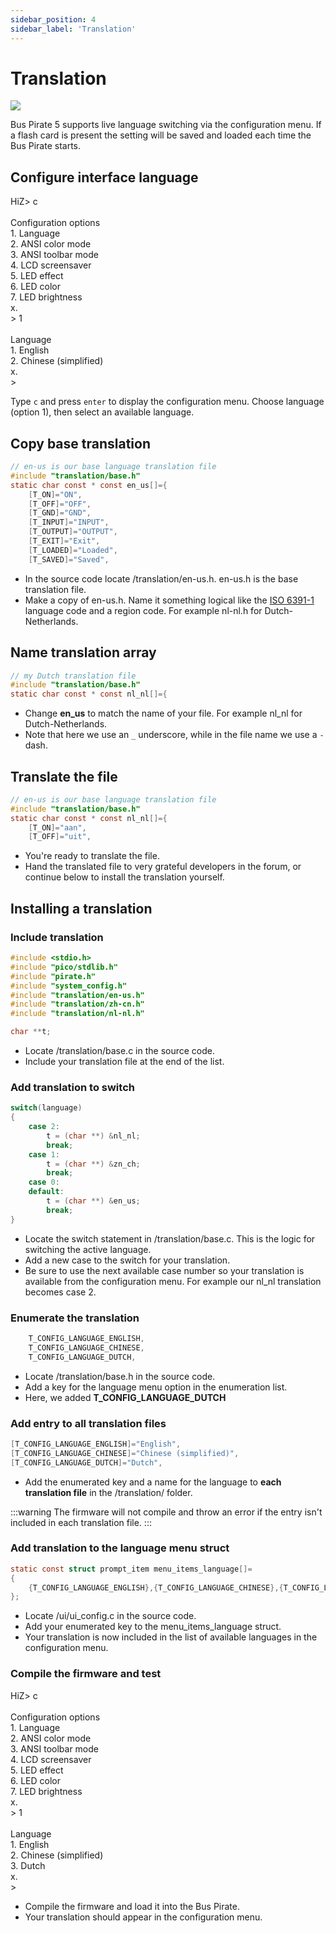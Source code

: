 ```yaml
---
sidebar_position: 4
sidebar_label: 'Translation'
---
```


# Translation

![](./img/translate.png)

Bus Pirate 5 supports live language switching via the configuration menu. If a flash card is present the setting will be saved and loaded each time the Bus Pirate starts.

## Configure interface language

<BrowserWindow>
<span className="bp-prompt">HiZ></span> c<br/>
<span className="bp-info"><br/>
<span className="bp-info">Configuration options</span></span><br/>
 1. <span className="bp-info">Language</span><br/>
 2. <span className="bp-info">ANSI color mode</span><br/>
 3. <span className="bp-info">ANSI toolbar mode</span><br/>
 4. <span className="bp-info">LCD screensaver</span><br/>
 5. <span className="bp-info">LED effect</span><br/>
 6. <span className="bp-info">LED color</span><br/>
 7. <span className="bp-info">LED brightness</span><br/>
 x. <span className="bp-info"></span><br/>
<span className="bp-prompt"> ></span> 1<br/>
<br/>
<span className="bp-info">Language</span><br/>
 1. <span className="bp-info">English</span><br/>
 2. <span className="bp-info">Chinese (simplified)</span><br/>
 x. <span className="bp-info"></span><br/>
<span className="bp-prompt"> ></span> <br/>
</BrowserWindow>

Type ```c``` and press ```enter``` to display the configuration menu. Choose language (option 1), then select an available language.

## Copy base translation
```c {3}
// en-us is our base language translation file
#include "translation/base.h"
static char const * const en_us[]={
	[T_ON]="ON",
	[T_OFF]="OFF",
	[T_GND]="GND",
	[T_INPUT]="INPUT",
	[T_OUTPUT]="OUTPUT",
	[T_EXIT]="Exit",
	[T_LOADED]="Loaded",
	[T_SAVED]="Saved",
```

- In the source code locate /translation/en-us.h. en-us.h is the base translation file.
- Make a copy of en-us.h. Name it something logical like the [ISO 6391-1](https://en.wikipedia.org/wiki/List_of_ISO_639-1_codes) language code and a region code. For example nl-nl.h for Dutch-Netherlands.

## Name translation array
```c {3}
// my Dutch translation file
#include "translation/base.h"
static char const * const nl_nl[]={
```
- Change **en_us** to match the name of your file. For example nl_nl for Dutch-Netherlands.
- Note that here we use an ```_``` underscore, while in the file name we use a ```-``` dash.

## Translate the file
```c
// en-us is our base language translation file
#include "translation/base.h"
static char const * const nl_nl[]={
	[T_ON]="aan",
	[T_OFF]="uit",
```
- You're ready to translate the file.
- Hand the translated file to very grateful developers in the forum, or continue below to install the translation yourself.


## Installing a translation

### Include translation
```c {7}
#include <stdio.h>
#include "pico/stdlib.h"
#include "pirate.h"
#include "system_config.h"
#include "translation/en-us.h"
#include "translation/zh-cn.h"
#include "translation/nl-nl.h"

char **t;
```
- Locate /translation/base.c in the source code.
- Include your translation file at the end of the list.

### Add translation to switch
```c {3-5}
switch(language)
{
    case 2:
        t = (char **) &nl_nl;
        break;       
    case 1:
        t = (char **) &zn_ch;
        break;
    case 0:
    default:
        t = (char **) &en_us;
        break;
}
```
- Locate the switch statement in /translation/base.c. This is the logic for switching the active language.
- Add a new case to the switch for your translation.  
- Be sure to use the next available case number so your translation is available from the configuration menu. For example our nl_nl translation becomes case 2.

### Enumerate the translation
```c {3}
	T_CONFIG_LANGUAGE_ENGLISH,
	T_CONFIG_LANGUAGE_CHINESE,
    T_CONFIG_LANGUAGE_DUTCH,
```
- Locate /translation/base.h in the source code.
- Add a key for the language menu option in the enumeration list.
- Here, we added **T_CONFIG_LANGUAGE_DUTCH**

### Add entry to all translation files
```c {3}
[T_CONFIG_LANGUAGE_ENGLISH]="English",
[T_CONFIG_LANGUAGE_CHINESE]="Chinese (simplified)",
[T_CONFIG_LANGUAGE_DUTCH]="Dutch",
```
- Add the enumerated key and a name for the language to **each translation file** in the /translation/ folder.

:::warning
The firmware will not compile and throw an error if the entry isn't included in each translation file.
:::

### Add translation to the language menu struct

```c {3}
static const struct prompt_item menu_items_language[]=
{
    {T_CONFIG_LANGUAGE_ENGLISH},{T_CONFIG_LANGUAGE_CHINESE},{T_CONFIG_LANGUAGE_DUTCH}
};
```
- Locate /ui/ui_config.c in the source code.
- Add your enumerated key to the menu_items_language struct. 
- Your translation is now included in the list of available languages in the configuration menu.

### Compile the firmware and test

<BrowserWindow>
<span className="bp-prompt">HiZ></span> c<br/>
<span className="bp-info"><br/>
<span className="bp-info">Configuration options</span></span><br/>
 1. <span className="bp-info">Language</span><br/>
 2. <span className="bp-info">ANSI color mode</span><br/>
 3. <span className="bp-info">ANSI toolbar mode</span><br/>
 4. <span className="bp-info">LCD screensaver</span><br/>
 5. <span className="bp-info">LED effect</span><br/>
 6. <span className="bp-info">LED color</span><br/>
 7. <span className="bp-info">LED brightness</span><br/>
 x. <span className="bp-info"></span><br/>
<span className="bp-prompt"> ></span> 1<br/>
<br/>
<span className="bp-info">Language</span><br/>
 1. <span className="bp-info">English</span><br/>
 2. <span className="bp-info">Chinese (simplified)</span><br/>
 3. <span className="bp-info">Dutch</span><br/>
 x. <span className="bp-info"></span><br/>
<span className="bp-prompt"> ></span> <br/>
</BrowserWindow>

- Compile the firmware and load it into the Bus Pirate.
- Your translation should appear in the configuration menu.
